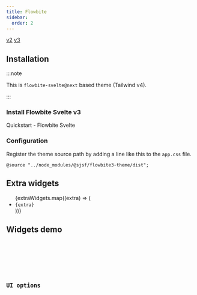 ```yaml
---
title: Flowbite
sidebar:
  order: 2
---
```






<Picker>
  <a href="../flowbite/" data-active={false}>v2</a>
  <a href="." data-active={true}>v3</a>
</Picker>

## Installation

<Npm pkg={THEME_PACKAGES.flowbite3} />

:::note

This is `flowbite-svelte@next` based theme (Tailwind v4).

:::

### Install Flowbite Svelte v3

<LinkButton href="https://next.flowbite-svelte.com/docs/pages/quickstart" variant='secondary' target="_blank" icon="external" >
  Quickstart - Flowbite Svelte
</LinkButton>

### Configuration

Register the theme source path by adding a line like this to the `app.css` file.

`@source "../node_modules/@sjsf/flowbite3-theme/dist";`

## Extra widgets

<ul>
  {extraWidgets.map((extra) => (
    <li><code>{extra}</code></li>
  ))}
</ul>

## Widgets demo

<Tabs>
  <TabItem label='Form'>
    <FormCard style={styles}>
      <Form client:only="svelte" />
    </FormCard>
  </TabItem>
  <TabItem label="JSON Schema" >
    <Code lang="json" code={JSON.stringify(schemas.schema, null, 2)} />
  </TabItem>
  <TabItem label="UI Schema">
    <Code lang="json" code={JSON.stringify(schemas.uiSchema, null, 2)} />
  </TabItem>
</Tabs>

## UI options

<Code code={uiOptionsCode} lang="typescript" />